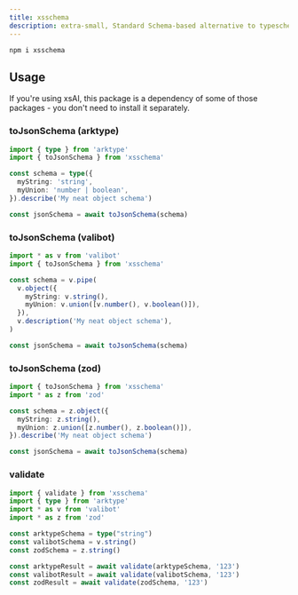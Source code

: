 ```yaml
---
title: xsschema
description: extra-small, Standard Schema-based alternative to typeschema.
---
```



<PkgSizeBadge pkg="xsschema" />

```package-install
npm i xsschema
```

## Usage

<Callout>
  If you're using xsAI, this package is a dependency of some of those packages - you don't need to install it separately.
</Callout>

### toJsonSchema (arktype)

```ts twoslash
import { type } from 'arktype'
import { toJsonSchema } from 'xsschema'

const schema = type({
  myString: 'string',
  myUnion: 'number | boolean',
}).describe('My neat object schema')

const jsonSchema = await toJsonSchema(schema)
```

### toJsonSchema (valibot)

```ts twoslash
import * as v from 'valibot'
import { toJsonSchema } from 'xsschema'

const schema = v.pipe(
  v.object({
    myString: v.string(),
    myUnion: v.union([v.number(), v.boolean()]),
  }),
  v.description('My neat object schema'),
)

const jsonSchema = await toJsonSchema(schema)
```

### toJsonSchema (zod)

```ts twoslash
import { toJsonSchema } from 'xsschema'
import * as z from 'zod'

const schema = z.object({
  myString: z.string(),
  myUnion: z.union([z.number(), z.boolean()]),
}).describe('My neat object schema')

const jsonSchema = await toJsonSchema(schema)
```

### validate

```ts twoslash
import { validate } from 'xsschema'
import { type } from 'arktype'
import * as v from 'valibot'
import * as z from 'zod'

const arktypeSchema = type("string")
const valibotSchema = v.string()
const zodSchema = z.string()

const arktypeResult = await validate(arktypeSchema, '123')
const valibotResult = await validate(valibotSchema, '123')
const zodResult = await validate(zodSchema, '123')
```
